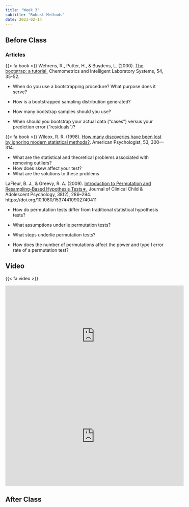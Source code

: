 ```yaml
---
title: "Week 3"
subtitle: "Robust Methods"
date: 2023-02-14
---
```

## Before Class

### Articles

{{< fa book >}} Wehrens, R., Putter, H., & Buydens, L. (2000). [The bootstrap: a tutorial.](/readings/03-week-robust_methods/wehrens2000.pdf) Chemometrics and Intelligent Laboratory Systems, 54, 35-52.

- When do you use a bootstrapping procedure? What purpose does it serve?

- How is a bootstrapped sampling distribution generated?

- How many bootstrap samples should you use?

- When should you bootstrap your actual data (“cases”) versus your prediction error (“residuals”)?

{{< fa book >}} Wilcox, R. R. (1998). [How many discoveries have been lost by ignoring modern statistical methods?](/readings/03-week-robust_methods/wilcox1998.pdf). American Psychologist, 53, 300—314.

- What are the statistical and theoretical problems associated with removing outliers?
- How does skew affect your test?
- What are the solutions to these problems

LaFleur, B. J., & Greevy, R. A. (2009). [Introduction to Permutation and Resampling-Based Hypothesis Tests∗.](/readings/03-week-robust_methods/lafleur2009.pdf) Journal of Clinical Child & Adolescent Psychology, 38(2), 286–294. https://doi.org/10.1080/15374410902740411

- How do permutation tests differ from traditional statistical hypothesis tests?

- What assumptions underlie permutation tests?

- What steps underlie permutation tests?

- How does the number of permutations affect the power and type I error rate of a permutation test?

## Video

{{< fa video >}}

<iframe width="560" height="315" src="https://www.youtube.com/embed/XSjj7IeBHnA" title="YouTube video player" frameborder="0" allow="accelerometer; autoplay; clipboard-write; encrypted-media; gyroscope; picture-in-picture" allowfullscreen></iframe>

<iframe width="560" height="315" src="https://www.youtube.com/embed/Xz0x-8-cgaQ" title="YouTube video player" frameborder="0" allow="accelerometer; autoplay; clipboard-write; encrypted-media; gyroscope; picture-in-picture" allowfullscreen></iframe>

## After Class


